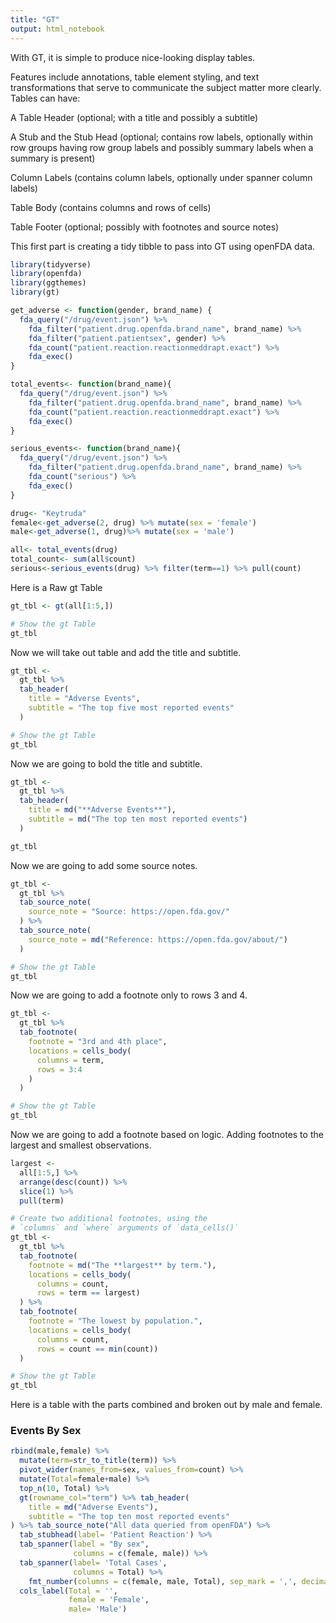 ```yaml
---
title: "GT"
output: html_notebook
---
```


With GT, it is simple to produce nice-looking display tables.

Features include annotations, table element styling, and text transformations that serve to communicate the subject matter more clearly. Tables can have:

A Table Header (optional; with a title and possibly a subtitle)

A Stub and the Stub Head (optional; contains row labels, optionally within row groups having row group labels and possibly summary labels when a summary is present)

Column Labels (contains column labels, optionally under spanner column labels)

Table Body (contains columns and rows of cells)

Table Footer (optional; possibly with footnotes and source notes)

This first part is creating a tidy tibble to pass into GT using openFDA data.


```r

library(tidyverse)
library(openfda)
library(ggthemes)
library(gt)

get_adverse <- function(gender, brand_name) {
  fda_query("/drug/event.json") %>%
    fda_filter("patient.drug.openfda.brand_name", brand_name) %>% 
    fda_filter("patient.patientsex", gender) %>% 
    fda_count("patient.reaction.reactionmeddrapt.exact") %>% 
    fda_exec()
}

total_events<- function(brand_name){
  fda_query("/drug/event.json") %>%
    fda_filter("patient.drug.openfda.brand_name", brand_name) %>% 
    fda_count("patient.reaction.reactionmeddrapt.exact") %>% 
    fda_exec()
}

serious_events<- function(brand_name){
  fda_query("/drug/event.json") %>%
    fda_filter("patient.drug.openfda.brand_name", brand_name) %>% 
    fda_count("serious") %>% 
    fda_exec()
}

drug<- "Keytruda"
female<-get_adverse(2, drug) %>% mutate(sex = 'female')
male<-get_adverse(1, drug)%>% mutate(sex = 'male')

all<- total_events(drug) 
total_count<- sum(all$count)
serious<-serious_events(drug) %>% filter(term==1) %>% pull(count)

```

Here is a Raw gt Table

```r
gt_tbl <- gt(all[1:5,])

# Show the gt Table
gt_tbl
```


Now we will take out table and add the title and subtitle.



```r
gt_tbl <-
  gt_tbl %>%
  tab_header(
    title = "Adverse Events",
    subtitle = "The top five most reported events"
  )

# Show the gt Table
gt_tbl
```

Now we are going to bold the title and subtitle.

```r
gt_tbl <-
  gt_tbl %>%
  tab_header(
    title = md("**Adverse Events**"),
    subtitle = md("The top ten most reported events")
  )

gt_tbl
```
Now we are going to add some source notes.

```r
gt_tbl <-
  gt_tbl %>%
  tab_source_note(
    source_note = "Source: https://open.fda.gov/"
  ) %>%
  tab_source_note(
    source_note = md("Reference: https://open.fda.gov/about/")
  )

# Show the gt Table
gt_tbl
```
Now we are going to add a footnote only to rows 3 and 4.

```r
gt_tbl <-
  gt_tbl %>%
  tab_footnote(
    footnote = "3rd and 4th place",
    locations = cells_body(
      columns = term,
      rows = 3:4
    )
  )

# Show the gt Table
gt_tbl
```

Now we are going to add a footnote based on logic. Adding footnotes to the largest and smallest observations.

```r

largest <-
  all[1:5,] %>%
  arrange(desc(count)) %>%
  slice(1) %>%
  pull(term)

# Create two additional footnotes, using the
# `columns` and `where` arguments of `data_cells()`
gt_tbl <-
  gt_tbl %>%
  tab_footnote(
    footnote = md("The **largest** by term."),
    locations = cells_body(
      columns = count,
      rows = term == largest)
  ) %>%
  tab_footnote(
    footnote = "The lowest by population.",
    locations = cells_body(
      columns = count,
      rows = count == min(count))
  )

# Show the gt Table
gt_tbl
```

Here is a table with the parts combined and broken out by male and female.

### Events By Sex

```r
rbind(male,female) %>%  
  mutate(term=str_to_title(term)) %>% 
  pivot_wider(names_from=sex, values_from=count) %>% 
  mutate(Total=female+male) %>% 
  top_n(10, Total) %>% 
  gt(rowname_col="term") %>% tab_header(
    title = md("Adverse Events"),
    subtitle = "The top ten most reported events"
) %>% tab_source_note("All data queried from openFDA") %>% 
  tab_stubhead(label= 'Patient Reaction') %>% 
  tab_spanner(label = "By sex",
              columns = c(female, male)) %>% 
  tab_spanner(label= 'Total Cases',
              columns = Total) %>% 
    fmt_number(columns = c(female, male, Total), sep_mark = ',', decimals=0) %>% 
  cols_label(Total = '',
             female = 'Female',
             male= 'Male')
```
